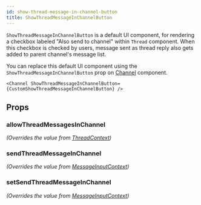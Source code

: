 ```yaml
---
id: show-thread-message-in-channel-button
title: ShowThreadMessageInChannelButton
---
```



`ShowThreadMessageInChannelButton` is a default UI component, for rendering a checkbox labeled "Also send to channel" within `Thread` component.
When this checkbox is checked by users, message sent as thread reply also gets added to parent channel's message list.

You can replace this default UI component using the `ShowThreadMessageInChannelButton` prop on [Channel](../core-components/channel.mdx) component.

```tsx
<Channel ShowThreadMessageInChannelButton={CustomShowThreadMessageInChannelButton} />
```

## Props

### allowThreadMessagesInChannel

_(Overrides the value from [ThreadContext](../contexts/thread_context.mdx))_

<AllowThreadMessagesInChannel />

### sendThreadMessageInChannel

_(Overrides the value from [MessageInputContext](../contexts/message_input_context.mdx))_

<SendThreadMessageInChannel />

### setSendThreadMessageInChannel

_(Overrides the value from [MessageInputContext](../contexts/message_input_context.mdx))_

<SetSendThreadMessageInChannel />